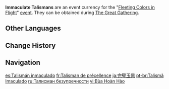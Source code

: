 {{Item Infobox
|id           = 000138
|image        = Item Immaculate Talisman.png
|type         = Event Items
|group        = Event Currencies
|event        = Fleeting Colors in Flight
|quality      = 4
|description  = An exquisite talisman that seems quite valuable. You should be able to exchange this for certain items...
|source1      = [[Fleeting Colors in Flight]] Event: [[Fleeting Colors in Flight/The Great Gathering|The Great Gathering]]
}}
'''Immaculate Talismans''' are an event currency for the "[[Fleeting Colors in Flight]]" [[event]]. They can be obtained during [[Fleeting Colors in Flight/The Great Gathering|The Great Gathering]].

==Other Languages==
{{Other Languages
|en      = Immaculate Talisman
|zhs     = 完璧玉符
|zhs_rm  = Wánbì Yùfú
|zht     = 完璧玉符
|zht_rm  = Wánbì Yùfú
|zh_tl   = Perfect Jade Talisman
|ja      = 完璧玉佩
|ja_rm   = Kanpeki Gyokuhai
|ja_tl   = Perfect Jade Talisman
|ko      = 완벽한 옥 장신구
|ko_tl   = Perfect Jade Accessory
|es      = Talismán inmaculado
|es_tl   = Immaculate Talisman
|fr      = Talisman de précellence
|fr_tl   = Talisman of Preeminence
|ru      = Талисман безупречности
|ru_tl   = Immaculacy Talisman
|th      = Immaculate Talisman
|vi      = Bùa Hoàn Hảo
|vi_tl   = 
|de      = Makelloser Talisman
|de_tl   = Immaculate Talisman
|id      = Immaculate Talisman
|pt      = Talismãs Imaculados
|pt_tl   = 
}}

==Change History==
{{Change History|2.4}}

==Navigation==
{{Precious Navbox|Currency}}

[[es:Talismán inmaculado]]
[[fr:Talisman de précellence]]
[[ja:完璧玉佩]]
[[pt-br:Talismã Imaculado]]
[[ru:Талисман безупречности]]
[[vi:Bùa Hoàn Hảo]]